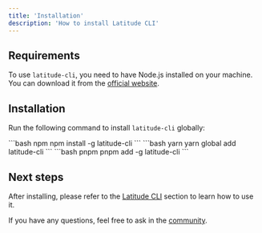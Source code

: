 ```yaml
---
title: 'Installation'
description: 'How to install Latitude CLI'
---
```


## Requirements

To use `latitude-cli`, you need to have Node.js installed on your machine. You can download it from the [official website](https://nodejs.org/).

## Installation

Run the following command to install `latitude-cli` globally:

<CodeGroup>
```bash npm
npm install -g latitude-cli
```
```bash yarn
yarn global add latitude-cli
```
```bash pnpm
pnpm add -g latitude-cli
```
</CodeGroup>

## Next steps

After installing, please refer to the [Latitude CLI](/guides/development/latitude-cli) section to learn how to use it.

If you have any questions, feel free to ask in the [community](https://join.slack.com/t/trylatitude/shared_invite/zt-17dyj4elt-rwM~h2OorAA3NtgmibhnLA).